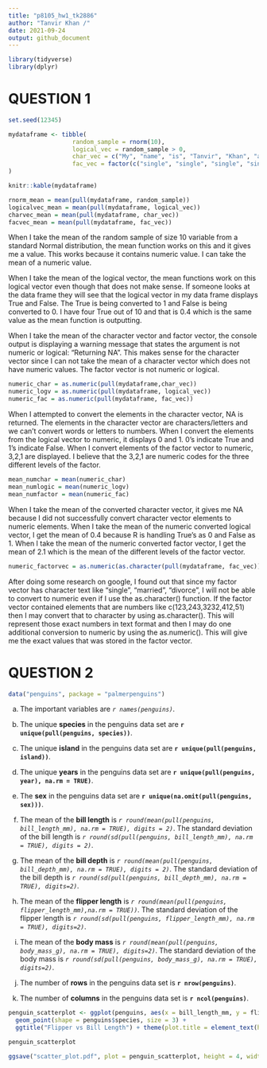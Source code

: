 ```yaml
---
title: "p8105_hw1_tk2886"
author: "Tanvir Khan /"
date: 2021-09-24
output: github_document
---
```



```r
library(tidyverse)
library(dplyr)
```

# QUESTION 1
```r

set.seed(12345)

mydataframe <- tibble(
                  random_sample = rnorm(10),
                  logical_vec = random_sample > 0,
                  char_vec = c("My", "name", "is", "Tanvir", "Khan", "and", "I", "like","the", "Lakers"),
                  fac_vec = factor(c("single", "single", "single", "single", "married", "married", "married", "divorced", "divorced", "divorced")),
)

knitr::kable(mydataframe)
```


```r
rnorm_mean = mean(pull(mydataframe, random_sample))
logicalvec_mean = mean(pull(mydataframe, logical_vec))
charvec_mean = mean(pull(mydataframe, char_vec))
facvec_mean = mean(pull(mydataframe, fac_vec))
```
When I take the mean of the random sample of size 10 variable from a standard Normal distribution, the mean function works on this and it gives me a value. This works because it contains numeric value. I can take the mean of a numeric value. 

When I take the mean of the logical vector, the mean functions work on this logical vector even though that does not make sense. If someone looks at the data frame they will see that the logical vector in my data frame displays True and False. The True is being converted to 1 and False is being converted to 0. I have four True out of 10 and that is 0.4 which is the same value as the mean function is outputting. 

When I take the mean of the character vector and factor vector, the console output is displaying a warning message that states the argument is not numeric or logical: "Returning NA". This makes sense for the character vector since I can not take the mean of a character vector which does not have numeric values. The factor vector is not numeric or logical. 


```r
numeric_char = as.numeric(pull(mydataframe,char_vec))
numeric_logv = as.numeric(pull(mydataframe, logical_vec))
numeric_fac = as.numeric(pull(mydataframe, fac_vec))
```
When I attempted to convert the elements in the character vector, NA is returned. The elements in the character vector are characters/letters and we can't convert words or letters to numbers. When I convert the elements from the logical vector to numeric, it displays 0 and 1. 0's indicate True and 1's indicate False. When I convert elements of the factor vector to numeric, 3,2,1 are displayed. I believe that the 3,2,1 are numeric codes for the three different levels of the factor. 

```r
mean_numchar = mean(numeric_char)
mean_numlogic = mean(numeric_logv)
mean_numfactor = mean(numeric_fac)
```
When I take the mean of the converted character vector, it gives me NA because I did not successfully convert character vector elements to numeric elements. When I take the mean of the numeric converted logical vector, I get the mean of 0.4 because R is handling True's as 0 and False as 1. When I take the mean of the numeric converted factor vector, I get the mean of 2.1 which is the mean of the different levels of the factor vector. 

```r
numeric_factorvec = as.numeric(as.character(pull(mydataframe, fac_vec)))
```
After doing some research on google, I found out that since my factor vector has character text like "single", "married", "divorce", I will not be able to convert to numeric even if I use the as.character() function. If the factor vector contained elements that are numbers like c(123,243,3232,412,51) then I may convert that to character by using as.character(). This will represent those exact numbers in text format and then I may do one additional conversion to numeric by using the as.numeric(). This will give me the exact values that was stored in the factor vector. 



# QUESTION 2
```r
data("penguins", package = "palmerpenguins")

```
a) The important variables are *`r names(penguins)`*.

b) The unique **species** in the penguins data set are **`r unique(pull(penguins, species))`**.

c) The unique **island** in the penguins data set are **`r unique(pull(penguins, island))`**.

d) The unique **years** in the penguins data set are **`r unique(pull(penguins, year), na.rm = TRUE)`**.

e) The **sex** in the penguins data set are **`r unique(na.omit(pull(penguins, sex)))`**.

f) 
The mean of the **bill length** is *`r round(mean(pull(penguins, bill_length_mm), na.rm = TRUE), digits = 2)`*.
The standard deviation of the bill length is *`r round(sd(pull(penguins, bill_length_mm), na.rm = TRUE), digits = 2)`*.

g) 
The mean of the **bill depth** is *`r round(mean(pull(penguins, bill_depth_mm), na.rm = TRUE), digits = 2)`*.
The standard deviation of the bill depth is *`r round(sd(pull(penguins, bill_depth_mm), na.rm = TRUE), digits=2)`*.

h) 
The mean of the **flipper length** is *`r round(mean(pull(penguins, flipper_length_mm),na.rm = TRUE))`*.
The standard deviation of the flipper length is  *`r round(sd(pull(penguins, flipper_length_mm), na.rm = TRUE), digits=2)`*.


i)
The mean of the **body mass** is *`r round(mean(pull(penguins, body_mass_g), na.rm = TRUE), digits=2)`*.
The standard deviation of the body mass is *`r round(sd(pull(penguins, body_mass_g), na.rm = TRUE), digits=2)`*.

j) The number of **rows** in the penguins data set is **`r nrow(penguins)`**.
k) The number of **columns** in the penguins data set is **`r ncol(penguins)`**.

```r
penguin_scatterplot <- ggplot(penguins, aes(x = bill_length_mm, y = flipper_length_mm, color = species)) +
  geom_point(shape = penguins$species, size = 3) +
  ggtitle("Flipper vs Bill Length") + theme(plot.title = element_text(hjust = 0.5))

penguin_scatterplot
```

```r
ggsave("scatter_plot.pdf", plot = penguin_scatterplot, height = 4, width = 6)
```


